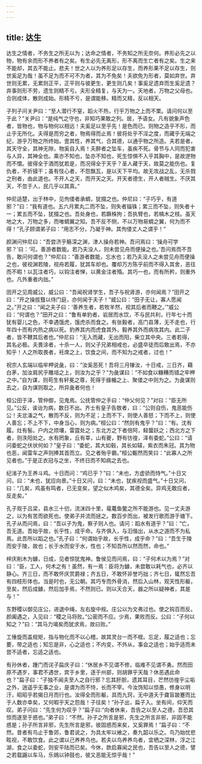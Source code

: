 ```yaml
---
---
---
```

title: 达生
---



达生之情者，不务生之所无以为；达命之情者，不务知之所无奈何。养形必先之以物，物有余而形不养者有之矣。有生必先无离形，形不离而生亡者有之矣。生之来不能却，其去不能止。悲夫！世之人以为养形足以存生，而养形果不足以存生，则世奚足为哉！虽不足为而不可不为者，其为不免矣！夫欲免为形者，莫如弃世。弃世则无累，无累则正平，正平则与彼更生，更生则几矣！事奚足遗弃而生奚足遗？弃事则形不劳，遗生则精不亏。夫形全精复，与天为一。天地者，万物之父母也。合则成体，散则成始。形精不亏，是谓能移。精而又精，反以相天。

子列子问关尹曰：“至人潜行不窒，蹈火不热，行乎万物之上而不栗。请问何以至于此？”关尹曰：“是纯气之守也，非知巧果敢之列。居，予语女。凡有貌象声色者，皆物也，物与物何以相远！夫奚足以至乎先！是色而已。则物之造乎不形，而止乎无所化。夫得是而穷之者，物焉得而止焉！彼将处乎不淫之度，而藏乎无端之纪，游乎万物之所终始。壹其性，养其气，合其德，以通乎物之所造。夫若是者，其天守全，其神无隙，物奚自入焉！夫醉者之坠车，虽疾不死。骨节与人同而犯害与人异，其神全也。乘亦不知也，坠亦不知也，死生惊惧不入乎其胸中，是故遻物而不慴。彼得全于酒而犹若是，而况得全于天乎？圣人藏于天，故莫之能伤也。复仇者，不折镆干；虽有忮心者，不怨飘瓦，是以天下平均。故无攻战之乱，无杀戮之刑者，由此道也。不开人之天，而开天之天。开天者德生，开人者贼生。不厌其天，不忽于人，民几乎以其真。”

仲尼适楚，出于林中，见佝偻者承蜩，犹掇之也。仲尼曰：“子巧乎，有道邪？”曰：“我有道也。五六月累丸二而不坠，则失者锱铢；累三而不坠，则失者十一；累五而不坠，犹掇之也。吾处身也，若蹶株拘；吾执臂也，若槁木之枝。虽天地之大，万物之多，而唯蜩翼之知。吾不反不侧，不以万物易蜩之翼，何为而不得！”孔子顾谓弟子曰：“用志不分，乃凝于神。其佝偻丈人之谓乎！”

颜渊问仲尼曰：“吾尝济乎觞深之渊，津人操舟若神。吾问焉曰：‘操舟可学邪？’曰：‘可。善游者数能。若乃夫没人，则未尝见舟而便操之也。’吾问焉而不吾告，敢问何谓也？”仲尼曰：“善游者数能，忘水也；若乃夫没人之未尝见舟而便操之也，彼视渊若陵，视舟若履，犹其车却也。覆却万方陈乎前而不得入其舍，恶往而不暇！以瓦注者巧，以钩注者惮，以黄金注者殙。其巧一也，而有所矜，则重外也。凡外重者内拙。”

田开之见周威公，威公曰：“吾闻祝肾学生，吾子与祝肾游，亦何闻焉？”田开之曰：“开之操拔篲以侍门庭，亦何闻于夫子！”威公曰：“田子无让，寡人愿闻之。”开之曰：“闻之夫子曰：‘善养生者，若牧羊然，视其后者而鞭之。’”威公曰：“何谓也？”田开之曰：“鲁有单豹者，岩居而水饮，不与民共利，行年七十而犹有婴儿之色，不幸遇饿虎，饿虎杀而食之。有张毅者，高门县薄，无不走也，行年四十而有内热之病以死。豹养其内而虎食其外，毅养其外而病攻其内。此二子者，皆不鞭其后者也。”仲尼曰：“无入而藏，无出而阳，柴立其中央。三者若得，其名必极。夫畏涂者，十杀一人，则父子兄弟相戒也，必盛卒徒而后敢出焉，不亦知乎！人之所取畏者，衽席之上，饮食之间，而不知为之戒者，过也！”

祝宗人玄端以临牢柙说彘，曰：“汝奚恶死！吾将三月㹖汝，十日戒，三日齐，藉白茅，加汝肩尻乎雕俎之上，则汝为之乎？”为彘谋曰：“不如食以糠糟而错之牢柙之中。”自为谋，则苟生有轩冕之尊，死得于腞楯之上、聚偻之中则为之。为彘谋则去之，自为谋则取之，所异彘者何也！

桓公田于泽，管仲御，见鬼焉。公抚管仲之手曰：“仲父何见？”对曰：“臣无所见。”公反，诶诒为病，数日不出。齐士有皇子告敖者，曰：“公则自伤，鬼恶能伤公！夫忿滀之气，散而不反，则为不足；上而不下，则使人善怒；下而不上，则使人善忘；不上不下，中身当心，则为病。”桓公曰：“然则有鬼乎？”曰：“有。沈有履。灶有髻。户内之烦壤，雷霆处之；东北方之下者倍阿，鲑蠪跃之；西北方之下者，则泆阳处之。水有罔象，丘有峷，山有夔，野有彷徨，泽有委蛇。”公曰：“请问委蛇之伏状何如？”皇子曰：“委蛇，其大如毂，其长如辕，紫衣而朱冠。其为物也恶，闻雷车之声则捧其首而立。见之者殆乎霸。”桓公辴然而笑曰：“此寡人之所见者也。”于是正衣冠与之坐，不终日而不知病之去也。

纪渻子为王养斗鸡。十日而问：“鸡已乎？”曰：“未也，方虚骄而恃气。”十日又问，曰：“未也，犹应向景。”十日又问，曰：“未也，犹疾视而盛气。”十日又问，曰：“几矣，鸡虽有鸣者，已无变矣，望之似木鸡矣，其德全矣。异鸡无敢应者，反走矣。”

孔子观于吕梁，县水三十仞，流沫四十里，鼋鼍鱼鳖之所不能游也。见一丈夫游之，以为有苦而欲死也。使弟子并流而拯之。数百步而出，被发行歌而游于塘下。孔子从而问焉，曰：“吾以子为鬼，察子则人也。请问：蹈水有道乎？”曰：“亡，吾无道。吾始乎故，长乎性，成乎命。与齐俱入，与汩偕出，从水之道而不为私焉。此吾所以蹈之也。”孔子曰：“何谓始乎故，长乎性，成乎命？”曰：“吾生于陵而安于陵，故也；长于水而安于水，性也；不知吾所以然而然，命也。”

梓庆削木为鐻，日成，见者惊犹鬼神。鲁侯见而问焉，曰：“子何术以为焉？”对曰：“臣，工人，何术之有！虽然，有一焉：臣将为鐻，未尝敢以耗气也，必齐以静心。齐三日，而不敢怀庆赏爵禄；齐五日，不敢怀非誉巧拙；齐七日，辄然忘吾有四枝形体也。当是时也，无公朝。其巧专而外骨消，然后入山林，观天性形躯，至矣，然后成鐻，然后加手焉，不然则已。则以天合天，器之所以疑神者，其是与！”

东野稷以御见庄公，进退中绳，左右旋中规。庄公以为文弗过也。使之钩百而反。颜阖遇之，入见曰：“稷之马将败。”公密而不应。少焉，果败而反。公曰：“子何以知之？”曰：“其马力竭矣而犹求焉，故曰败。”

工倕旋而盖规矩，指与物化而不以心稽，故其灵台一而不桎。忘足，履之适也；忘要，带之适也；知忘是非，心之适也；不内变，不外从，事会之适也；始乎适而未尝不适者，忘适之适也。

有孙休者，踵门而诧子扁庆子曰：“休居乡不见谓不修，临难不见谓不勇。然而田原不遇岁，事君不遇世，宾于乡里，逐于州部，则胡罪乎天哉？休恶遇此命也？”扁子曰：“子独不闻夫至人之自行邪？忘其肝胆，遗其耳目，芒然彷徨乎尘垢之外，逍遥乎无事之业，是谓为而不恃，长而不宰。今汝饰知以惊愚，修身以明汙，昭昭乎若揭日月而行也。汝得全而形躯，具而九窍，无中道夭于聋盲跛蹇而比于人数亦幸矣，又何暇乎天之怨哉！子往矣！”孙子出，扁子入。坐有间，仰天而叹。弟子问曰：“先生何为叹乎？”扁子曰∶“向者休来，吾告之以至人之德，吾恐其惊而遂至于惑也。”弟子曰：“不然。孙子之所言是邪，先生之所言非邪，非固不能惑是；孙子所言非邪，先生所言是邪，彼固惑而来矣，又奚罪焉！”扁子曰：“不然。昔者有鸟止于鲁郊，鲁君说之，为具太牢以飨之，奏九韶以乐之。鸟乃始忧悲眩视，不敢饮食。此之谓以己养养鸟也。若夫以鸟养养鸟者，宜栖之深林，浮之江湖，食之以委蛇，则安平陆而已矣。今休，款启寡闻之民也，吾告以至人之德，譬之若载鼷以车马，乐鴳以钟鼓也，彼又恶能无惊乎哉！”

